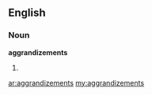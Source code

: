 ==English==
===Noun===
'''aggrandizements'''
#{{plural of|[[aggrandizement]]}}

[[ar:aggrandizements]]
[[my:aggrandizements]]